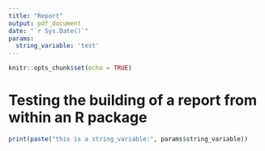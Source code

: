 ```yaml
---
title: "Report"
output: pdf_document
date: "`r Sys.Date()`"
params:
  string_variable: 'test'
---
```


```r
knitr::opts_chunk$set(echo = TRUE)
```

# Testing the building of a report from within an R package

```r
print(paste("this is a string_variable:", params$string_variable))
```
